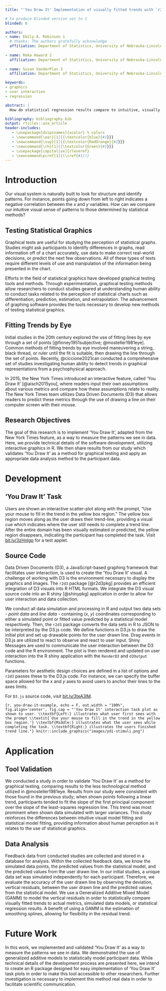 ```yaml
---
title: "'You Draw It' Implementation of visually fitted trends with `r2d3`"

# to produce blinded version set to 1
blinded: 0

authors: 
- name: Emily A. Robinson 1
  # thanks: The authors gratefully acknowledge ...
  affiliation: Department of Statistics, University of Nebraska-Lincoln
  
- name: Reka Howard 2
  affiliation: Department of Statistics, University of Nebraska-Lincoln
  
- name: Susan VanderPlas 3
  affiliation: Department of Statistics, University of Nebraska-Lincoln

keywords:
- graphics
- user interaction
- regression

abstract: |
  How do statistical regression results compare to intuitive, visually fitted results? Fitting lines by eye through a set of points has been explored since the 20th century. Common methods of fitting trends by eye involve maneuvering a string, black thread, or ruler until the fit is suitable, then drawing the line through the set of points. In 2015, the New York Times introduced an interactive feature, called 'You Draw It,' where readers are asked to input their own assumptions about various metrics and compare how these assumptions relate to reality. This research is intended to implement 'You Draw It', adapted from the New York Times, as a way to measure the patterns we see in data. *(116/200 words)*

bibliography: bibliography.bib
output: rticles::asa_article
header-includes:
   - \usepackage[dvipsnames]{xcolor} % colors
   - \newcommand{\ear}[1]{{\textcolor{blue}{#1}}}
   - \newcommand{\svp}[1]{{\textcolor{RedOrange}{#1}}}
   - \newcommand{\rh}[1]{{\textcolor{Green}{#1}}}
   - \usepackage[capitalise]{cleveref}
   - \newcommand\pcref[1]{(\cref{#1})}
---
```


<!-- https://authorservices.wiley.com/author-resources/book-authors/prepare-your-manuscript/wiley-latex-template.html -->

# Introduction

Our visual system is naturally built to look for structure and identify patterns. For instance, points going down from left to right indicates a negative correlation between the $x$ and $y$ variables. How can we compare our intuitive visual sense of patterns to those determined by statistical methods?

## Testing Statistical Graphics

Graphical tests are useful for studying the perception of statistical graphs. Studies might ask participants to identify differences in graphs, read information off of a chart accurately, use data to make correct real-world decisions, or predict the next few observations. All of these types of tests require different levels of use and manipulation of the information being presented in the chart.

Efforts in the field of statistical graphics have developed graphical testing tools and methods. Through experimentation, graphical testing methods allow researchers to conduct studies geared at understanding human ability to conduct tasks related to the perception of statistical charts such as differentiation, prediction, estimation, and extrapolation. The advancement of graphing software provides the tools necessary to develop new methods of testing statistical graphics.

## Fitting Trends by Eye

Initial studies in the 20th century explored the use of fitting lines by eye through a set of points [@finney1951subjective; @mosteller1981eye]. Common methods of fitting trends by eye involved maneuvering a string, black thread, or ruler until the fit is suitable, then drawing the line through the set of points. Recently, @ciccione2021can conducted a comprehensive set of studies investigating human ability to detect trends in graphical representations from a psychophysical approach.

In 2015, the New York Times introduced an interactive feature, called 'You Draw It' [@aisch2015you], where readers input their own assumptions about various metrics and compare how these assumptions relate to reality. The New York Times team utilizes Data Driven Documents (D3) that allows readers to predict these metrics through the use of drawing a line on their computer screen with their mouse. 

## Research Objectives

The goal of this research is to implement ‘You Draw It’, adapted from the New York Times feature, as a way to measure the patterns we see in data. Here, we provide technical details of the software development, utilizing interactive graphics in R. We then share results from our study which validates 'You Draw It' as a method for graphical testing and apply an appropriate data analysis method to the participant data.

# Development

## 'You Draw It' Task

Users are shown an interactive scatter-plot \pcref{fig:you-draw-it-example} along with the prompt, "Use your mouse to fill in the trend in the yellow box region." The yellow box region moves along as the user draws their trend-line, providing a visual cue which indicates where the user still needs to complete a trend line. After the entire domain has been visually estimated or predicted, the yellow region disappears, indicating the participant has completed the task. Visit [bit.ly/3zHnlgp](https://bit.ly/3zHnlgp}) for a test applet.

## Source Code

Data Driven Documents (D3), a JavaScript-based graphing framework that facilitates user interaction, is used to create the 'You Draw It' visual. A challenge of working with D3 is the environment necessary to display the graphics and images. The `r2d3` package [@r2d3pkg] provides an efficient integration of D3 visuals into R HTML formats. We integrate the D3 visual source code into an R shiny [@shinypkg] application in order to allow for user interaction and data collection.

We conduct all data simulation and processing in R and output two data sets - *point data* and *line data* - containing ($x$, $y$) coordinates corresponding to either a simulated point or fitted value predicted by a statistical model respectively. Then, the `r2d3` package converts the data sets in R to JSON to be interpreted by the D3.js code. We define functions in D3.js to draw the initial plot and set up drawable points for the user drawn line. Drag events in D3.js are utilized to react to observe and react to user input. Shiny Messages are used to communicate the user interaction between the D3 code and the R environment. The plot is then rendered and updated on user interaction into the R shiny application with the `RenderD3` and `d3Output` functions. 

Parameters for aesthetic design choices are defined in a list of options and `r2d3` passes these to the D3.js code. For instance, we can specify the buffer space allowed for the $x$ and $y$ axes to avoid users to anchor their lines to the axes limits. 

For `D3.js` source code, visit [bit.ly/3teA3lM](https://bit.ly/3teA3lM).

```{r, you-draw-it-example, echo = F, out.width = "100%", fig.align='center', fig.cap = "'You Draw It' interaction task plot as shown to user. \\textbf{Left:} illustrates what user first sees with the prompt \\textit{`Use your mouse to fill in the trend in the yellow box region.'} \\textbf{Middle:} illustrates what the user sees while completing the task. \\textbf{Right:} illustrates the users finished trend line."}
knitr::include_graphics("images/ydi-stimuli.png")
```

# Application

## Tool Validation

We conducted a study in order to validate 'You Draw It' as a method for graphical testing, comparing results to the less technological method utilized in @mosteller1981eye. Results from our study were consistent with those found in the previous study; when shown points following a linear trend, participants tended to fit the slope of the first principal component over the slope of the least-squares regression line. This trend was most prominent when shown data simulated with larger variances. This study reinforces the differences between intuitive visual model fitting and statistical model fitting, providing information about human perception as it relates to the use of statistical graphics.

## Data Analysis

Feedback data from conducted studies are collected and stored in a database for analysis. Within the collected feedback data, we know the simulated data points, the predicted values from the statistical model, and the predicted values from the user drawn line. In our initial studies, a unique data set was simulated independently for each participant. Therefore, we evaluate the accuracy of the user drawn line by observing the deviation, vertical residuals, between the user drawn line and the predicted values from the statistical model. We use a Generalized Additive Mixed Model (GAMM) to model the vertical residuals in order to statistically compare visually fitted trends to actual metrics, simulated data models, or statistical regression results. A benefit of using a GAMM is the estimation of smoothing splines, allowing for flexibility in the residual trend.

# Future Work

In this work, we implemented and validated ‘You Draw It’ as a way to measure the patterns we see in data. We demonstrated the use of generalized additive models to statistically model participant data. While technical details of the development process are presented here, we intend to create an R package designed for easy implementation of 'You Draw It' task plots in order to make this tool accessible to other researchers. Further investigation is necessary to implement this method real data in order to facilitate scientific communication.